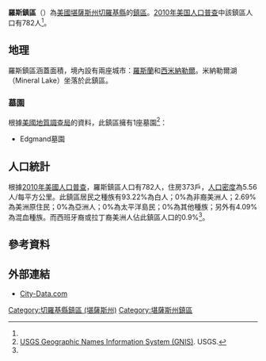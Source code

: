 {{noteTA
|G1=USState
}}
{{Infobox settlement
|official_name = 羅斯鎮區
|native_name = Ross Township
|settlement_type = 鎮區
|image_map = Map highlighting Ross Township, Cherokee County, Kansas.svg
|map_caption = 羅斯鎮區在切羅基縣的位置
|coordinates_display = inline,title
|coordinates_region = US-KS
|subdivision_type = [[世界政區索引|國家]]
|subdivision_name = [[美国|美国]]
|subdivision_type1 = [[美國行政區劃|州]]
|subdivision_name1 = [[堪薩斯州|堪薩斯州]]
|subdivision_type2 = [[堪萨斯州行政区划|縣]]
|subdivision_name2 = [[切羅基縣_(堪薩斯州)|切羅基縣]]
|area_total_km2 = 140.67
|area_land_km2 = 140.01
|area_water_km2 = 0.66
|area_total_sq_mi =
|area_land_sq_mi =
|area_water_sq_mi =
|area_water_percent = 0.47
|population_as_of = [[2010年美国人口普查|2010]]
|population_footnotes = <ref name="Census 2010">{{cite web| url=http://factfinder2.census.gov| title=Race, Hispanic or Latino, Age, and Housing Occupancy: 2010 Census Redistricting Data, Ross township, Cherokee County, Kansas| publisher=U.S. Census Bureau, American FactFinder 2| accessdate= 2016-04-28}}</ref>
|population_total = 782
|population_density_km2 = auto
|elevation_footnotes = 
|elevation_m = 274
|elevation_ft = 899
|latd = 37
|latm = 16
|lats = 00
|latNS = N
|longd = 94
|longm = 53
|longs = 01
|longEW = W
|postal_code_type =
|postal_code = 
|blank_name = [[聯邦資料處理標準|FIPS編碼]]
|blank_info = 20-61350
|blank1_name = [[地名信息系统|GNIS]] ID
|blank1_info = [http://geonames.usgs.gov/pls/gnispublic/f?p=gnispq:3:::NO::P3_FID:0469492 0469492]
|website = 
|footnotes = 
}}

'''羅斯鎮區'''（{{lang-en|'''Ross Township'''}}）為[[美國|美國]][[堪薩斯州|堪薩斯州]][[切羅基縣_(堪薩斯州)|切羅基縣]]的[[行政鎮區|鎮區]]。[[2010年美国人口普查|2010年美国人口普查]]中該鎮區人口有782人<ref name="Census 2010"/>。

==地理==
羅斯鎮區涵蓋面積{{convert|140.67|km2|sqmi}}，境內設有兩座城市：[[羅斯蘭_(堪薩斯州)|羅斯蘭]]和[[西米納勒爾_(堪薩斯州)|西米納勒爾]]。米納勒爾湖（Mineral Lake）坐落於此鎮區。

===墓園===
根據[[美國地質調查局|美國地質調查局]]的資料，此鎮區擁有1座墓園<ref>[http://geonames.usgs.gov/domestic/index.html USGS Geographic Names Information System (GNIS)]. USGS.</ref>：
*Edgmand墓園

==人口統計==
根據[[2010年美國人口普查|2010年美國人口普查]]，羅斯鎮區人口有782人，住房373戶，[[人口密度|人口密度]]為5.56人/每平方公里。此鎮區居民之種族有93.22%為白人；0%為非裔美洲人；2.69%為美洲原住民；0%為亞洲人；0%為太平洋島民；0%為其他種族；另外有4.09%為混血種族。而西班牙裔或拉丁裔美洲人佔此鎮區人口的0.9%<ref name="Census 2010"/>。

==參考資料==
{{reflist}}

==外部連結==
*[http://www.city-data.com/township/Ross-Cherokee-KS.html City-Data.com]

{{切羅基縣 (堪薩斯州)}}

{{DEFAULTSORT:Ross}}
[[Category:切羅基縣鎮區_(堪薩斯州)|Category:切羅基縣鎮區 (堪薩斯州)]]
[[Category:堪薩斯州鎮區|Category:堪薩斯州鎮區]]
